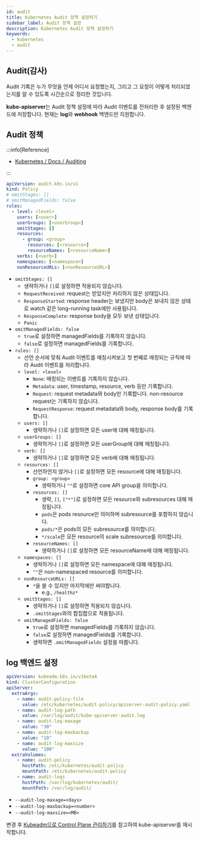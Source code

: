 ```yaml
---
id: audit
title: Kubernetes Audit 정책 설정하기
sidebar_label: Audit 정책 설정
description: Kubernetes Audit 정책 설정하기
keywords:
  - kubernetes
  - audit
---
```


## Audit(감사)

Audit 기록은 누가 무엇을 언제 어디서 요청했는지, 그리고 그 요청이 어떻게 처리되었는지를 알 수 있도록 시간순으로 정리한 것입니다.

**kube-apiserver**는 Audit 정책 설정에 따라 Audit 이벤트를 전처리한 후 설정된 백엔드에 저장합니다. 현재는 **log**와 **webhook** 백엔드만 지원합니다.

## Audit 정책

:::info[Reference]

- [Kubernetes / Docs / Auditing](https://kubernetes.io/docs/tasks/debug/debug-cluster/audit/)

:::

```yaml
apiVersion: audit.k8s.io/v1
kind: Policy
# omitStages: []
# omitManagedFields: false
rules:
  - level: <level>
    users: [<user>]
    userGroups: [<userGroup>]
    omitStages: []
    resources:
      - group: <group>
        resources: [<resource>]
        resourceNames: [<resourceName>]
    verbs: [<verb>]
    namespaces: [<namespace>]
    nonResourceURLs: [<nonResourceURL>]
```

- `omitStages: []`
  - 생략하거나 `[]`로 설정하면 적용되지 않습니다.
  - `RequestReceived`: request는 받았지만 처리하지 않은 상태입니다.
  - `ResponseStarted`: response header는 보냈지만 body은 보내지 않은 상태로 watch 같은 long-running task에만 사용됩니다.
  - `ResponseComplete`: response body을 모두 보낸 상태입니다.
  - `Panic`
- `omitManagedFields: false`
  - `true`로 설정하면 managedFields를 기록하지 않습니다.
  - `false`로 설정하면 managedFields를 기록합니다.
- `rules: []`
  - 선언 순서에 맞춰 Audit 이벤트를 매칭시켜보고 첫 번째로 매칭되는 규칙에 따라 Audit 이벤트를 처리합니다.
  - `level: <level>`
    - `None`: 매칭되는 이벤트를 기록하지 않습니다.
    - `Metadata`: user, timestamp, resource, verb 등만 기록합니다.
    - `Request`: request metadata와 body만 기록합니다. non-resource request는 기록하지 않습니다.
    - `RequestResponse`: request metadata와 body, response body를 기록합니다.
  - `users: []`
    - 생략하거나 `[]`로 설정하면 모든 user에 대해 매칭됩니다.
  - `userGroups: []`
    - 생략하거나 `[]`로 설정하면 모든 userGroup에 대해 매칭됩니다.
  - `verb: []`
    - 생략하거나 `[]`로 설정하면 모든 verb에 대해 매칭됩니다.
  - `resources: []`
    - 선언하언지 않거나 `[]`로 설정하면 모든 resource에 대해 매칭됩니다.
    - `group: <group>`
      - 생략하거나 `""`로 설정하면 core API group을 의미합니다.
    - `resources: []`
      - 생략, `[]`, `["*"]`로 설정하면 모든 resource와 subresources 대해 매칭됩니다.
      - `pods`은 pods resource만 의미하며 subresource를 포함하지 않습니다.
      - `pods/*`은 pods의 모든 subresource를 의미합니다.
      - `*/scale`은 모든 resource의 scale subresource를 의미합니다.
    - `resourceNames: []`
      - 생략하거나 `[]`로 설정하면 모든 resourceName에 대해 매칭됩니다.
  - `namespaces: []`
    - 생략하거나 `[]`로 설정하면 모든 namespace에 대해 매칭됩니다.
    - `""`은 non-namespaced resource를 의미합니다.
  - `nonResourceURLs: []`
    - `*`을 쓸 수 있지만 마지막에만 써야합니다.
      - e.g., `/healthz*`
  - `omitStages: []`
    - 생략하거나 `[]`로 설정하면 적용되지 않습니다.
    - `.omitStages`와의 합집합으로 적용됩니다.
  - `omitManagedFields: false`
    - `true`로 설정하면 managedFields를 기록하지 않습니다.
    - `false`로 설정하면 managedFields를 기록합니다.
    - 생략하면 `.omitManagedFields` 설정을 따릅니다.

## log 백엔드 설정

```yaml title="/etc/kubernetes/kubeadm-config.yaml"
apiVersion: kubeadm.k8s.io/v1beta4
kind: ClusterConfiguration
apiServer:
  extraArgs:
    - name: audit-policy-file
      value: /etc/kubernetes/audit-policy/apiserver-audit-policy.yaml
    - name: audit-log-path
      value: /var/log/audit/kube-apiserver-audit.log
    - name: audit-log-maxage
      value: "30"
    - name: audit-log-maxbackup
      value: "10"
    - name: audit-log-maxsize
      value: "100"
  extraVolumes:
    - name: audit-policy
      hostPath: /etc/kubernetes/audit-policy
      mountPath: /etc/kubernetes/audit-policy
    - name: audit-logs
      hostPath: /var/log/kubernetes/audit/
      mountPath: /var/log/audit/
```

- `--audit-log-maxage=<days>`
- `--audit-log-maxbackup=<number>`
- `--audit-log-maxsize=<MB>`

변경 후 [Kubeadm으로 Control Plane 관리하기](/docs/mlops/kubernetes/cluster/kubeadm/control-plane.mdx)를 참고하여 kube-apiserver를 재시작합니다.
